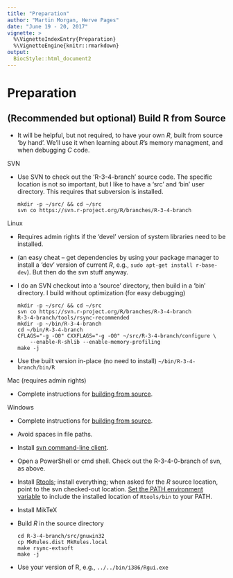 ```yaml
---
title: "Preparation"
author: "Martin Morgan, Herve Pages"
date: "June 19 - 20, 2017"
vignette: >
  %\VignetteIndexEntry{Preparation}
  %\VignetteEngine{knitr::rmarkdown}
output:
  BiocStyle::html_document2
---
```


# Preparation

## (Recommended but optional) Build R from Source

- It will be helpful, but not required, to have your own _R_, built
  from source 'by hand'. We'll use it when learning about _R_'s memory
  managment, and when debugging _C_ code.

SVN

- Use SVN to check out the 'R-3-4-branch' source code. The specific
  location is not so important, but I like to have a 'src' and 'bin'
  user directory. This requires that subversion is installed.

    ```
    mkdir -p ~/src/ && cd ~/src
    svn co https://svn.r-project.org/R/branches/R-3-4-branch
    ```

Linux

- Requires admin rights if the 'devel' version of system libraries
  need to be installed.

- (an easy cheat -- get dependencies by using your package manager to
  install a 'dev' version of current _R_, e.g., `sudo apt-get install r-base-dev`).
  But then do the svn stuff anyway.

- I do an SVN checkout into a 'source' directory, then build in a
  'bin' directory. I build without optimization (for easy debugging)

    ```
    mkdir -p ~/src/ && cd ~/src
    svn co https://svn.r-project.org/R/branches/R-3-4-branch
    R-3-4-branch/tools/rsync-recommended
    mkdir -p ~/bin/R-3-4-branch
    cd ~/bin/R-3-4-branch
    CFLAGS="-g -O0" CXXFLAGS="-g -O0" ~/src/R-3-4-branch/configure \
        --enable-R-shlib --enable-memory-profiling
    make -j
    ```

- Use the built version in-place (no need to install) `~/bin/R-3-4-branch/bin/R`


Mac (requires admin rights)

- Complete instructions for [building from source][mac-src-build].

[mac-src-build]: https://cran.r-project.org/doc/manuals/r-release/R-admin.html#Installing-R-under-macOS
[mac-src-build-nitesh]: https://gist.github.com/anonymous/862412bfb2b8fbc5a88a72c981dfe6db

Windows

- Complete instructions for [building from source][windows-src-build].
- Avoid spaces in file paths.
- Install [svn command-line client][windows-svn].
- Open a PowerShell or cmd shell. Check out the R-3-4-0-branch of svn,
  as above.
- Install [Rtools][]; install everything; when asked for the _R_
  source location, point to the svn checked-out
  location. [Set the PATH environment variable][windows-setenv] to
  include the installed location of `Rtools/bin` to your PATH.
- Install MikTeX
- Build _R_ in the source directory

    ```
    cd R-3-4-branch/src/gnuwin32
    cp MkRules.dist MkRules.local
    make rsync-extsoft
    make -j
    ```

- Use your version of R, e.g., `../../bin/i386/Rgui.exe`

[windows-setenv]:  http://www.dowdandassociates.com/blog/content/howto-set-an-environment-variable-in-windows-gui/
[windows-svn]: https://stackoverflow.com/questions/2341134/command-line-svn-for-windows
[Rtools]: https://cran.r-project.org/bin/windows/Rtools/
[windows-src-build]: https://cran.r-project.org/doc/manuals/r-release/R-admin.html#Building-from-source
